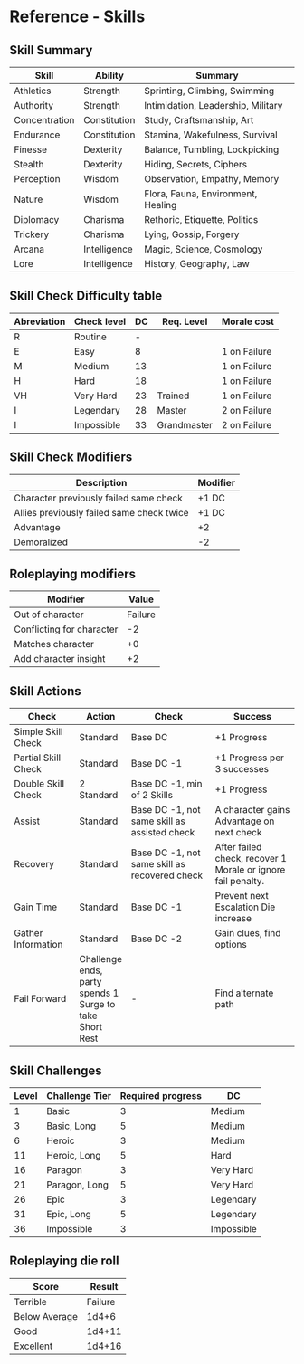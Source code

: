 # Reference - Skills

## Skill Summary

Skill | Ability | Summary
-- | -- | --- 
Athletics | Strength | Sprinting, Climbing, Swimming
Authority | Strength | Intimidation, Leadership, Military
Concentration | Constitution | Study, Craftsmanship, Art
Endurance | Constitution | Stamina, Wakefulness, Survival
Finesse | Dexterity | Balance, Tumbling, Lockpicking
Stealth | Dexterity | Hiding, Secrets, Ciphers
Perception | Wisdom | Observation, Empathy, Memory
Nature | Wisdom | Flora, Fauna, Environment, Healing
Diplomacy | Charisma | Rethoric, Etiquette, Politics
Trickery | Charisma | Lying, Gossip, Forgery
Arcana | Intelligence | Magic, Science, Cosmology
Lore | Intelligence | History, Geography, Law

## Skill Check Difficulty table

Abreviation | Check level | DC | Req. Level | Morale cost
-- | -- | -- | -- | --
R | Routine | - |   |  
E | Easy | 8 |   | 1 on Failure
M | Medium | 13 |   | 1 on Failure
H | Hard | 18 |   | 1 on Failure
VH | Very Hard | 23 | Trained | 1 on Failure
I | Legendary | 28 | Master | 2 on Failure
I | Impossible | 33 | Grandmaster | 2 on Failure

## Skill Check Modifiers

Description | Modifier
--- | --
Character previously failed same check | +1 DC
Allies previously failed same check twice | +1 DC
Advantage | +2
Demoralized | -2

## Roleplaying modifiers

Modifier | Value
-- | --
Out of character | Failure
Conflicting for character | -2
Matches character | +0
Add character insight | +2

## Skill Actions

Check | Action | Check | Success | Augment
--- | -- | ---- | ---- |
Simple Skill Check | Standard | Base DC | +1 Progress | +1 DC, +1 Progress |
Partial Skill Check | Standard | Base DC -1 | +1 Progress per 3 successes |
Double Skill Check | 2 Standard | Base DC -1, min of 2 Skills | +1 Progress |
Assist | Standard | Base DC -1, not same skill as assisted check | A character gains Advantage on next check |
Recovery | Standard | Base DC -1, not same skill as recovered check | After failed check, recover 1 Morale or ignore fail penalty. | +1 DC, Minor Action |
Gain Time | Standard | Base DC -1 | Prevent next Escalation Die increase |
Gather Information | Standard | Base DC -2 | Gain clues, find options | +1 DC, Minor Action |
Fail Forward | Challenge ends, party spends 1 Surge to take Short Rest | - | Find alternate path  |

## Skill Challenges

Level | Challenge Tier | Required progress | DC
- | -- | - | -- |
1 | Basic | 3 | Medium
3 | Basic, Long | 5 | Medium
6 | Heroic | 3 | Medium
11 | Heroic, Long | 5 | Hard
16 | Paragon | 3 | Very Hard
21 | Paragon, Long | 5 | Very Hard
26 | Epic | 3 | Legendary
31 | Epic, Long | 5 | Legendary
36 | Impossible | 3 | Impossible

## Roleplaying die roll

Score | Result
-- | --
Terrible | Failure
Below Average | 1d4+6
Good | 1d4+11
Excellent | 1d4+16
